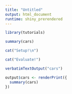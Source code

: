 ```yaml
---
title: "Untitled"
output: html_document
runtime: shiny_prerendered
---
```


```r
library(tutorials)
```


```r
summary(cars)
```

```r
cat("Setup!\n")
```

```r
cat("Evaluate!")
```


```r
verbatimTextOutput("cars")
```

```r
output$cars <- renderPrint({
  summary(cars)
})
```


